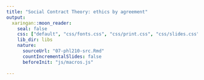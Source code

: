 ```yaml
---
title: "Social Contract Theory: ethics by agreement"
output:
  xaringan::moon_reader:
    seal: false
    css: ["default", "css/fonts.css", "css/print.css", "css/slides.css"]
    lib_dir: libs
    nature:
      sourceUrl: "07-phl210-src.Rmd"
      countIncrementalSlides: false
      beforeInit: "js/macros.js"
      
---
```

